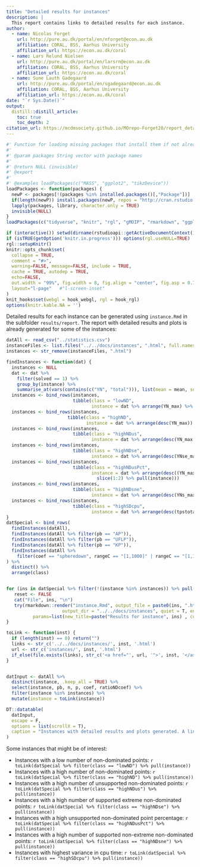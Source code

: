 ```yaml
---
title: "Detailed results for instances"
description: |
  This report contains links to detailed results for each instance.
author:
  - name: Nicolas Forget
    url: http://pure.au.dk/portal/en/nforget@econ.au.dk
    affiliation: CORAL, BSS, Aarhus University
    affiliation_url: https://econ.au.dk/coral
  - name: Lars Relund Nielsen
    url: http://pure.au.dk/portal/en/larsrn@econ.au.dk
    affiliation: CORAL, BSS, Aarhus University
    affiliation_url: https://econ.au.dk/coral
  - name: Sune Lauth Gadegaard
    url: http://pure.au.dk/portal/en/sgadegaard@econ.au.dk
    affiliation: CORAL, BSS, Aarhus University
    affiliation_url: https://econ.au.dk/coral
date: "`r Sys.Date()`"
output:
  distill::distill_article:
    toc: true
    toc_depth: 2
citation_url: https://mcdmsociety.github.io/MOrepo-Forget20/report_details.html
---
```


<style type="text/css">
table td, table th {  /* Table  */
  font-size: 10px !important;
}
</style>

```r
#' Function for loading missing packages that install them if not already installed.
#'
#' @param packages String vector with package names
#'
#' @return NULL (invisible)
#' @export
#'
#' @examples loadPackages(c("MASS", "ggplot2", "tikzDevice"))
loadPackages <- function(packages) {
  newP <- packages[!(packages %in% installed.packages()[,"Package"])]
  if(length(newP)) install.packages(newP, repos = "http://cran.rstudio.com/")
  lapply(packages, library, character.only = TRUE)
  invisible(NULL)
}
loadPackages(c("tidyverse", "knitr", "rgl", "gMOIP", "rmarkdown", "ggplot2", "plotly", "DT", "RColorBrewer", "wesanderson", "kableExtra", "ggthemes"))

if (interactive()) setwd(dirname(rstudioapi::getActiveDocumentContext()$path))
if (isTRUE(getOption('knitr.in.progress'))) options(rgl.useNULL=TRUE)
rgl::setupKnitr()
knitr::opts_chunk$set(
  collapse = TRUE,
  comment = "#>",
  warning=FALSE, message=FALSE, include = TRUE, 
  cache = TRUE, autodep = TRUE,
  echo=FALSE,
  out.width = "99%", fig.width = 8, fig.align = "center", fig.asp = 0.7,
  layout="l-page"   #"l-screen-inset"
)
knit_hooks$set(webgl = hook_webgl, rgl = hook_rgl)
options(knitr.kable.NA = '')
```

Detailed results for each instance can be generated using `instance.Rmd` in the subfolder `results/report`. The report with detailed results and plots is already generated for some of the instances: 

```r
datAll <- read_csv("../statistics.csv")
instanceFiles <- list.files("../../docs/instances", ".html", full.names = F)
instances <- str_remove(instanceFiles, ".html")

findInstances <- function(dat) {
  instances <- NULL
  dat <- dat %>% 
    filter(solved == 1) %>% 
    group_by(instance) %>%
    summarise_at(vars(contains(c("YN", "total"))), list(mean = mean, sd = sd, max = max), na.rm = TRUE)
  instances <- bind_rows(instances, 
                         tibble(class = "lowND", 
                                instance = dat %>% arrange(YN_max) %>% slice(1:2) %>% pull(instance)))
  instances <- bind_rows(instances, 
                       tibble(class = "highND", 
                              instance = dat %>% arrange(desc(YN_max)) %>% slice(1:2) %>% pull(instance)))
  instances <- bind_rows(instances, 
                         tibble(class = "highNDus", 
                                instance = dat %>% arrange(desc(YN_max - YNs_max)) %>% slice(1:2) %>% pull(instance)))
  instances <- bind_rows(instances, 
                         tibble(class = "highNDse", 
                                instance = dat %>% arrange(desc(YNse_max)) %>% slice(1:2) %>% pull(instance)))
  instances <- bind_rows(instances, 
                         tibble(class = "highNDusPct", 
                                instance = dat %>% arrange(desc((YN_max - YNs_max)/YN_max)) %>% 
                                  slice(1:2) %>% pull(instance)))
  instances <- bind_rows(instances, 
                         tibble(class = "highNDsne", 
                                instance = dat %>% arrange(desc(YNs_max - YNse_max)) %>% slice(1:2) %>% pull(instance)))
  instances <- bind_rows(instances, 
                         tibble(class = "highSDcpu", 
                                instance = dat %>% arrange(desc(tpstotal_sd)) %>% slice(1:2) %>% pull(instance)))
}
datSpecial <- bind_rows(
  findInstances(datAll),
  findInstances(datAll %>% filter(pb == "AP")),
  findInstances(datAll %>% filter(pb == "UFLP")),
  findInstances(datAll %>% filter(pb == "KP")),
  findInstances(datAll %>% 
    filter(coef == "spheredown", rangeC == "[1,1000]" | rangeC == "[1,1000]|[1,100]", varsel == "mof"))
) %>% 
  distinct() %>% 
  arrange(class) 


for (ins in datSpecial %>% filter(!(instance %in% instances)) %>% pull(instance)) {
   reset <- FALSE
   cat("File", ins, "\n")
   try(rmarkdown::render("instance.Rmd", output_file = paste0(ins, ".html"),
                     output_dir = "../../docs/instances", quiet = T, envir = new.env(),
          params=list(new_title=paste("Results for instance", ins) , currentInstance = ins) ))
}
```


```r
toLink <- function(inst) {
  if (length(inst) == 0) return("")
  links <- str_c('../../docs/instances/', inst, '.html')
  url <- str_c('instances/', inst, '.html')
  if_else(file.exists(links), str_c('<a href="', url, '">', inst, '</a>'), inst)
}


datInput <- datAll %>% 
  distinct(instance, .keep_all = TRUE) %>% 
  select(instance, pb, n, p, coef, ratioNDcoef) %>% 
  filter(instance %in% instances) %>% 
  mutate(instance = toLink(instance))

DT::datatable(
  datInput,
  escape = F,
  options = list(scrollX = T),
  caption = "Instances with detailed results and plots generated. A link is given in the instance column."
)
```

Some instances that might be of interest:

  * Instances with a low number of non-dominated points: `r toLink(datSpecial %>% filter(class == "lowND") %>% pull(instance))`
  * Instances with a high number of non-dominated points: `r toLink(datSpecial %>% filter(class == "highND") %>% pull(instance))`
  * Instances with a high number of unsupported non-dominated points: `r toLink(datSpecial %>% filter(class == "highNDus") %>% pull(instance))`
  * Instances with a high number of supported extreme non-dominated points: `r toLink(datSpecial %>% filter(class == "highNDse") %>% pull(instance))`
  * Instances with a high unsupported non-dominated point percentage: `r toLink(datSpecial %>% filter(class == "highNDusPct") %>% pull(instance))`
  * Instances with a high number of supported non-extreme non-dominated points: `r toLink(datSpecial %>% filter(class == "highNDsne") %>% pull(instance))`
  * Instances with highest variance in cpu time: `r toLink(datSpecial %>% filter(class == "highSDcpu") %>% pull(instance))`














